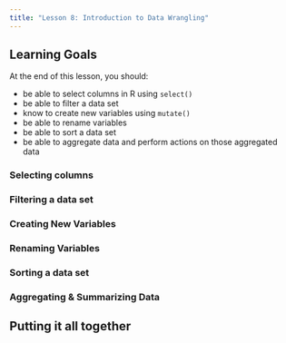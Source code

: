 ```yaml
---
title: "Lesson 8: Introduction to Data Wrangling"
---
```


::: {.callout-caution collapse="false"}
## Learning Goals

At the end of this lesson, you should:

* be able to select columns in R using `select()`
* be able to filter a data set
* know to create new variables using `mutate()`
* be able to rename variables
* be able to sort a data set
* be able to aggregate data and perform actions on those aggregated data
:::

### Selecting columns

### Filtering a data set

### Creating New Variables

### Renaming Variables

### Sorting a data set

### Aggregating & Summarizing Data

::: callout-tip
## Putting it all together
:::
